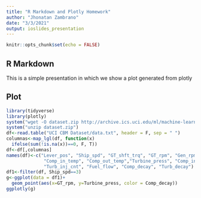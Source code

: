 ```yaml
---
title: "R Markdown and Plotly Homework"
author: "Jhonatan Zambrano"
date: "3/3/2021"
output: ioslides_presentation
---
```


```r
knitr::opts_chunk$set(echo = FALSE)
```

## R Markdown

This is a simple presentation in which we show a plot generated from plotly


## Plot

```r
library(tidyverse)
library(plotly)
system("wget -O dataset.zip http://archive.ics.uci.edu/ml/machine-learning-databases/00316/UCI%20CBM%20Dataset.zip")
system("unzip dataset.zip")
df<-read.table("UCI CBM Dataset/data.txt", header = F, sep = " ")
columnas<-map_lgl(df, function(x)
  ifelse(sum(!is.na(x))==0, F, T))
df<-df[,columnas]
names(df)<-c("Lever_pos", "Ship_spd", "GT_shft_trq", "GT_rpm", "Gen_rpm", "S_prop_trq", "P_prop_trq", "Turbine_temp",
              "Comp_in_temp", "Comp_out_temp","Turbine_press", "Comp_in_press", "Comp_out_press", "Exhaust_press",
              "Turb_inj_cnt", "Fuel_flow", "Comp_decay", "Turb_decay")
df1<-filter(df, Ship_spd==3)
g<-ggplot(data = df1)+
  geom_point(aes(x=GT_rpm, y=Turbine_press, color = Comp_decay))
ggplotly(g)
```

